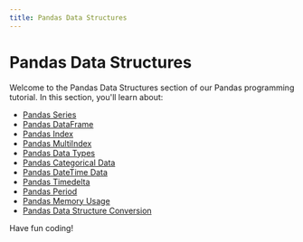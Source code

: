 ```yaml
---
title: Pandas Data Structures
---
```


# Pandas Data Structures

Welcome to the Pandas Data Structures section of our Pandas programming tutorial. In this section, you'll learn about:

- [Pandas Series](./0-pandas-series.mdx)
- [Pandas DataFrame](./1-pandas-dataframe.mdx)
- [Pandas Index](./2-pandas-index.mdx)
- [Pandas MultiIndex](./3-pandas-multiindex.mdx)
- [Pandas Data Types](./4-pandas-data-types.mdx)
- [Pandas Categorical Data](./5-pandas-categorical-data.mdx)
- [Pandas DateTime Data](./6-pandas-datetime-data.mdx)
- [Pandas Timedelta](./7-pandas-timedelta.mdx)
- [Pandas Period](./8-pandas-period.mdx)
- [Pandas Memory Usage](./9-pandas-memory-usage.mdx)
- [Pandas Data Structure Conversion](./10-pandas-data-structure-conversion.mdx)

Have fun coding!